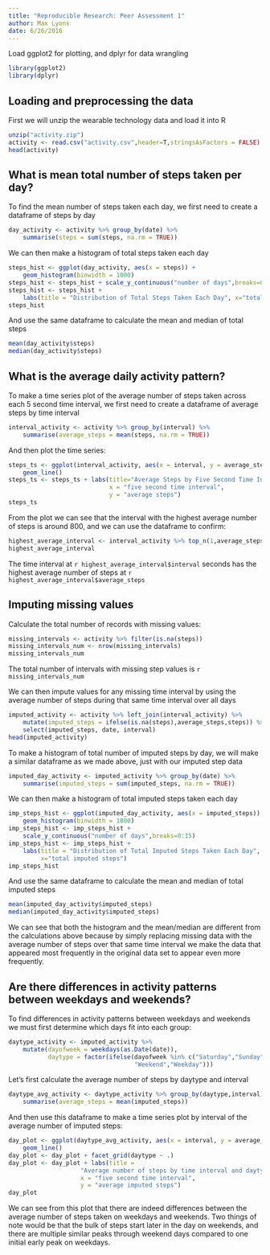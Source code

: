 ```yaml
---
title: "Reproducible Research: Peer Assessment 1"
author: Max Lyons
date: 6/26/2016
---
```

Load ggplot2 for plotting, and dplyr for data wrangling
```r
library(ggplot2)
library(dplyr)
```

## Loading and preprocessing the data
First we will unzip the wearable technology data and load it into R
```r
unzip("activity.zip")
activity <- read.csv("activity.csv",header=T,stringsAsFactors = FALSE)
head(activity)
```

## What is mean total number of steps taken per day?
To find the mean number of steps taken each day, we first need to create a 
dataframe of steps by day
```r
day_activity <- activity %>% group_by(date) %>% 
    summarise(steps = sum(steps, na.rm = TRUE))
```
We can then make a histogram of total steps taken each day
```r
steps_hist <- ggplot(day_activity, aes(x = steps)) + 
    geom_histogram(binwidth = 1000)
steps_hist <- steps_hist + scale_y_continuous("number of days",breaks=0:10)
steps_hist <- steps_hist + 
    labs(title = "Distribution of Total Steps Taken Each Day", x="total steps")
steps_hist
```  
  
And use the same dataframe to calculate the mean and median of total steps
```r
mean(day_activity$steps)
median(day_activity$steps)
```  

## What is the average daily activity pattern?
To make a time series plot of the average number of steps taken across each 5
second time interval, we first need to create a dataframe of average steps
by time interval
```r
interval_activity <- activity %>% group_by(interval) %>%
    summarise(average_steps = mean(steps, na.rm = TRUE))
```
And then plot the time series:
```r
steps_ts <- ggplot(interval_activity, aes(x = interval, y = average_steps)) + 
    geom_line()
steps_ts <- steps_ts + labs(title="Average Steps by Five Second Time Interval",
                            x = "five second time interval",
                            y = "average steps")
steps_ts
```
  
From the plot we can see that the interval with the highest average number of
steps is around 800, and we can use the dataframe to confirm:
```r
highest_average_interval <- interval_activity %>% top_n(1,average_steps)
highest_average_interval
```
The time interval at `r highest_average_interval$interval` seconds has the 
highest average number of steps at `r highest_average_interval$average_steps`

## Imputing missing values
Calculate the total number of records with missing values:
```r
missing_intervals <- activity %>% filter(is.na(steps))
missing_intervals_num <- nrow(missing_intervals)
missing_intervals_num
```
The total number of intervals with missing step values is 
`r missing_intervals_num`

We can then impute values for any missing time interval by using the average 
number of steps during that same time interval over all days
```r
imputed_activity <- activity %>% left_join(interval_activity) %>%
    mutate(imputed_steps = ifelse(is.na(steps),average_steps,steps)) %>%
    select(imputed_steps, date, interval)
head(imputed_activity)
```
To make a histogram of total number of imputed steps by day, we will 
make a similar dataframe as we made above, just with our imputed step data
```r
imputed_day_activity <- imputed_activity %>% group_by(date) %>% 
    summarise(imputed_steps = sum(imputed_steps, na.rm = TRUE))
```
We can then make a histogram of total imputed steps taken each day
```r
imp_steps_hist <- ggplot(imputed_day_activity, aes(x = imputed_steps)) + 
    geom_histogram(binwidth = 1000)
imp_steps_hist <- imp_steps_hist + 
    scale_y_continuous("number of days",breaks=0:15)
imp_steps_hist <- imp_steps_hist + 
    labs(title = "Distribution of Total Imputed Steps Taken Each Day", 
         x="total imputed steps")
imp_steps_hist
```  
  
And use the same dataframe to calculate the mean and median of 
total imputed steps
```r
mean(imputed_day_activity$imputed_steps)
median(imputed_day_activity$imputed_steps)
```  
We can see that both the histogram and the mean/median are different from the
calculations above because by simply replacing missing data with the average
number of steps over that same time interval we make the data that appeared 
most frequently in the original data set to appear even more frequently.

## Are there differences in activity patterns between weekdays and weekends?
To find differences in activity patterns between weekdays and weekends we must
first determine which days fit into each group:
```r
daytype_activity <- imputed_activity %>% 
    mutate(dayofweek = weekdays(as.Date(date)),
           daytype = factor(ifelse(dayofweek %in% c("Saturday","Sunday"),
                                   "Weekend","Weekday"))) 
```
Let's first calculate the average number of steps by daytype and interval
```r
daytype_avg_activity <- daytype_activity %>% group_by(daytype,interval) %>%
    summarise(average_steps = mean(imputed_steps))
```
And then use this dataframe to make a time series plot by interval of the
average number of imputed steps:
```r
day_plot <- ggplot(daytype_avg_activity, aes(x = interval, y = average_steps)) + 
    geom_line()
day_plot <- day_plot + facet_grid(daytype ~ .)
day_plot <- day_plot + labs(title = 
                    "Average number of steps by time interval and daytype",
                    x = "five second time interval",
                    y = "average imputed steps")
day_plot
```
  
We can see from this plot that there are indeed differences between the average
number of steps taken on weekdays and weekends. Two things of note would be that
the bulk of steps start later in the day on weekends, and there are multiple 
similar peaks through weekend days compared to one initial early peak on 
weekdays.

